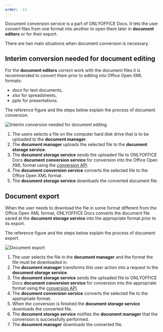 ```yaml
---
order: -11
---
```

Document conversion service is a part of ONLYOFFICE Docs. It lets the user convert files from one format into another to open them later in **document editors** or for their export.

There are two main situations when document conversion is necessary.

## Interim conversion needed for document editing

For the **document editors** correct work with the document files it is recommended to convert them prior to editing into Office Open XML formats:

* *docx* for text documents,
* *xlsx* for spreadsheets,
* *pptx* for presentations.

The reference figure and the steps below explain the process of document conversion.

![Interim conversion needed for document editing](/content/img/editor/conversion.jpg)

1. The users selects a file on the computer hard disk drive that is to be uploaded to the **document manager**.
2. The **document manager** uploads the selected file to the **document storage service**.
3. The **document storage service** sends the uploaded file to ONLYOFFICE Docs **document conversion service** for conversion into the Office Open XML format using the [conversion API](/editors/conversionapi).
4. The **document conversion service** converts the selected file to the Office Open XML format.
5. The **document storage service** downloads the converted document file.

## Document export

When the user needs to download the file in some format different from the Office Open XML format, ONLYOFFICE Docs converts the document file saved at the **document storage service** into the appropriate format prior to its export.

The reference figure and the steps below explain the process of document export.

![Document export](/content/img/editor/export.jpg)

1. The user selects the file in the **document manager** and the format the file must be downloaded in.
2. The **document manager** transforms this user action into a request to the **document storage service**.
3. The **document storage service** sends the uploaded file to ONLYOFFICE Docs **document conversion service** for conversion into the appropriate format using the [conversion API](/editors/conversionapi).
4. The **document conversion service** converts the selected file to the appropriate format.
5. When the conversion is finished the **document storage service** downloads the converted file.
6. The **document storage service** notifies the **document manager** that the conversion is successfully performed.
7. The **document manager** downloads the converted file.
